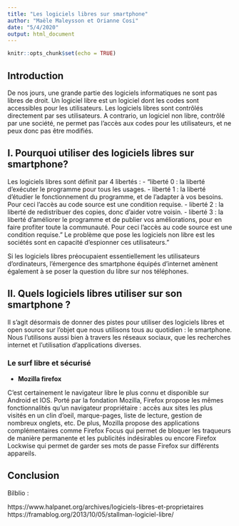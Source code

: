 ```yaml
---
title: "Les logiciels libres sur smartphone"
author: "Maële Maleysson et Orianne Cosi"
date: "5/4/2020"
output: html_document
---
```


```r
knitr::opts_chunk$set(echo = TRUE)
```

## Introduction
De nos jours, une grande partie des logiciels informatiques ne sont pas libres de droit. Un logiciel libre est un logiciel dont les codes sont accessibles pour les utilisateurs. Les logiciels libres sont contrôlés directement par ses utilisateurs. A contrario, un logiciel non libre, contrôlé par une société, ne permet pas l'accès aux codes pour les utilisateurs, et ne peux donc pas être modifiés. 

## I. Pourquoi utiliser des logiciels libres sur smartphone?
Les logiciels libres sont définit par 4 libertés : 
- "liberté 0 : la liberté d'exécuter le programme pour tous les usages.
- liberté 1 : la liberté d'étudier le fonctionnement du programme, et de l'adapter à vos besoins. Pour ceci l'accès au code source est une condition requise.
- liberté 2 : la liberté de redistribuer des copies, donc d'aider votre voisin.
- liberté 3 : la liberté d'améliorer le programme et de publier vos améliorations, pour en faire profiter toute la communauté. Pour ceci l'accès au code source est une condition requise."
Le problème que pose les logiciels non libre est les sociétés sont en capacité d'espionner ces utilisateurs."

Si les logiciels libres préocupaient essentiellement les utilisateurs d'ordinateurs, l'émergence des smartphone équipés d'internet amènent également à se poser la question du libre sur nos téléphones. 

## II. Quels logiciels libres utiliser sur son smartphone ?

Il s'agit désormais de donner des pistes pour utiliser des logiciels libres et open source sur l'objet que nous utilisons tous au quotidien : le smartphone. 
Nous l'utilisons aussi bien à travers les réseaux sociaux, que les recherches internet et l'utilisation d'applications diverses.

### Le surf libre et sécurisé

* **Mozilla firefox**

C'est certainement le navigateur libre le plus connu et disponible sur Android et IOS. 
Porté par la fondation Mozilla, Firefox propose les mêmes fonctionnalités qu'un navigateur propriétaire : accès aux sites les plus visités en un clin d'oeil, marque-pages, liste de lecture, gestion de nombreux onglets, etc. 
De plus, Mozilla propose des applications complémentaires comme Firefox Focus qui permet de bloquer les traqueurs de manière permanente et les publicités indésirables ou encore Firefox Lockwise qui permet de garder ses mots de passe Firefox sur différents appareils.

## Conclusion

Bilblio :

https://www.halpanet.org/archives/logiciels-libres-et-proprietaires
https://framablog.org/2013/10/05/stallman-logiciel-libre/